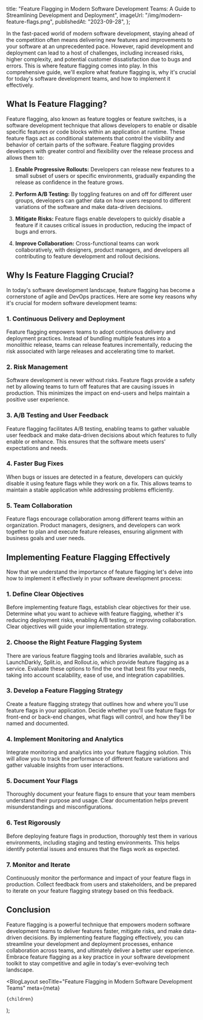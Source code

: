 
  title:
    "Feature Flagging in Modern Software Development Teams: A Guide to Streamlining Development and Deployment",
  imageUrl: "/img/modern-feature-flags.png",
  publishedAt: "2023-09-28",
};

In the fast-paced world of modern software development, staying ahead of the competition often means delivering new features and improvements to your software at an unprecedented pace. However, rapid development and deployment can lead to a host of challenges, including increased risks, higher complexity, and potential customer dissatisfaction due to bugs and errors. This is where feature flagging comes into play. In this comprehensive guide, we'll explore what feature flagging is, why it's crucial for today's software development teams, and how to implement it effectively.

## What Is Feature Flagging?

Feature flagging, also known as feature toggles or feature switches, is a software development technique that allows developers to enable or disable specific features or code blocks within an application at runtime. These feature flags act as conditional statements that control the visibility and behavior of certain parts of the software. Feature flagging provides developers with greater control and flexibility over the release process and allows them to:

1. **Enable Progressive Rollouts:** Developers can release new features to a small subset of users or specific environments, gradually expanding the release as confidence in the feature grows.

2. **Perform A/B Testing:** By toggling features on and off for different user groups, developers can gather data on how users respond to different variations of the software and make data-driven decisions.

3. **Mitigate Risks:** Feature flags enable developers to quickly disable a feature if it causes critical issues in production, reducing the impact of bugs and errors.

4. **Improve Collaboration:** Cross-functional teams can work collaboratively, with designers, product managers, and developers all contributing to feature development and rollout decisions.

## Why Is Feature Flagging Crucial?

In today's software development landscape, feature flagging has become a cornerstone of agile and DevOps practices. Here are some key reasons why it's crucial for modern software development teams:

### 1. Continuous Delivery and Deployment

Feature flagging empowers teams to adopt continuous delivery and deployment practices. Instead of bundling multiple features into a monolithic release, teams can release features incrementally, reducing the risk associated with large releases and accelerating time to market.

### 2. Risk Management

Software development is never without risks. Feature flags provide a safety net by allowing teams to turn off features that are causing issues in production. This minimizes the impact on end-users and helps maintain a positive user experience.

### 3. A/B Testing and User Feedback

Feature flagging facilitates A/B testing, enabling teams to gather valuable user feedback and make data-driven decisions about which features to fully enable or enhance. This ensures that the software meets users' expectations and needs.

### 4. Faster Bug Fixes

When bugs or issues are detected in a feature, developers can quickly disable it using feature flags while they work on a fix. This allows teams to maintain a stable application while addressing problems efficiently.

### 5. Team Collaboration

Feature flags encourage collaboration among different teams within an organization. Product managers, designers, and developers can work together to plan and execute feature releases, ensuring alignment with business goals and user needs.

## Implementing Feature Flagging Effectively

Now that we understand the importance of feature flagging let's delve into how to implement it effectively in your software development process:

### 1. Define Clear Objectives

Before implementing feature flags, establish clear objectives for their use. Determine what you want to achieve with feature flagging, whether it's reducing deployment risks, enabling A/B testing, or improving collaboration. Clear objectives will guide your implementation strategy.

### 2. Choose the Right Feature Flagging System

There are various feature flagging tools and libraries available, such as LaunchDarkly, Split.io, and Rollout.io, which provide feature flagging as a service. Evaluate these options to find the one that best fits your needs, taking into account scalability, ease of use, and integration capabilities.

### 3. Develop a Feature Flagging Strategy

Create a feature flagging strategy that outlines how and where you'll use feature flags in your application. Decide whether you'll use feature flags for front-end or back-end changes, what flags will control, and how they'll be named and documented.

### 4. Implement Monitoring and Analytics

Integrate monitoring and analytics into your feature flagging solution. This will allow you to track the performance of different feature variations and gather valuable insights from user interactions.

### 5. Document Your Flags

Thoroughly document your feature flags to ensure that your team members understand their purpose and usage. Clear documentation helps prevent misunderstandings and misconfigurations.

### 6. Test Rigorously

Before deploying feature flags in production, thoroughly test them in various environments, including staging and testing environments. This helps identify potential issues and ensures that the flags work as expected.

### 7. Monitor and Iterate

Continuously monitor the performance and impact of your feature flags in production. Collect feedback from users and stakeholders, and be prepared to iterate on your feature flagging strategy based on this feedback.

## Conclusion

Feature flagging is a powerful technique that empowers modern software development teams to deliver features faster, mitigate risks, and make data-driven decisions. By implementing feature flagging effectively, you can streamline your development and deployment processes, enhance collaboration across teams, and ultimately deliver a better user experience. Embrace feature flagging as a key practice in your software development toolkit to stay competitive and agile in today's ever-evolving tech landscape.

  <BlogLayout
    seoTitle="Feature Flagging in Modern Software Development Teams"
    meta={meta}
  >
    {children}
  </BlogLayout>
);
